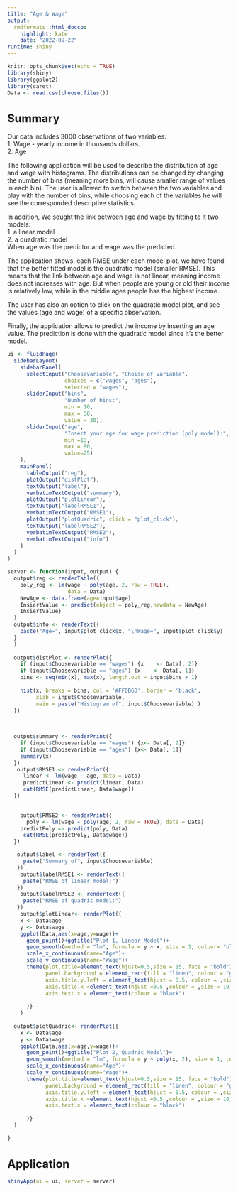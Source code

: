 ---
title: "Age & Wage"
output:
  rmdformats::html_docco:
    highlight: kate
    date: "2022-09-22"
runtime: shiny
---

```{r setup,  include = FALSE }
knitr::opts_chunk$set(echo = TRUE)
library(shiny)
library(ggplot2)
library(caret)
Data <- read.csv(choose.files())
```

<h1 style="font-size:25px;">Summary</h1>
Our data includes 3000 observations of two variables: 
<br /> 1. Wage - yearly income in thousands dollars.
<br />2. Age

The following application will be used to describe the distribution of age and wage with histograms. The distributions can be changed by changing the number of bins (meaning more bins, will cause smaller range of values in each bin). The user is allowed to switch between the two variables and play with the number of bins, while choosing each of the variables he will see the corresponded descriptive statistics.

In addition, We sought the link between age and wage by fitting to it two models:
<br />1. a linear model
<br />2. a quadratic model
<br />When age was the predictor and wage was the predicted.

The application shows, each RMSE under each model plot. we have found that the better fitted model is the quadratic model (smaller RMSE). This means that the link between age and wage is not linear, meaning income does not increases with age. But when people are young or old their income is relatively low, while in the middle ages people has the highest income.

The user has also an option to click on the quadratic model plot, and see the values (age and wage) of a specific observation.

Finally, the application allows to predict the income by inserting an age value. The prediction is done with the quadratic model since it's the better model.




```{r eruptions, echo=FALSE}

ui <- fluidPage(
  sidebarLayout(
    sidebarPanel(
      selectInput("Choosevariable", "Choise of variable",
                  choices = c("wages", "ages"),
                  selected = "wages"),
      sliderInput("bins",
                  "Number of bins:",
                  min = 10,
                  max = 50,
                  value = 30),
      sliderInput("age",
                  "Insert your age for wage prediction (poly model):",
                  min =18,
                  max = 80,
                  value=25)
    ),
    mainPanel(
      tableOutput("reg"),
      plotOutput("distPlot"),
      textOutput("label"),
      verbatimTextOutput("summary"),
      plotOutput("plotLinear"),
      textOutput("labelRMSE1"),
      verbatimTextOutput("RMSE1"),
      plotOutput("plotQuadric", click = "plot_click"),
      textOutput("labelRMSE2"),
      verbatimTextOutput("RMSE2"),
      verbatimTextOutput("info")
    )
  )
)
```


```{r, echo=FALSE}

server <- function(input, output) {
  output$reg <- renderTable({
    poly_reg <- lm(wage ~ poly(age, 2, raw = TRUE),
                   data = Data)
    NewAge <- data.frame(age=input$age)
    InsiertValue <- predict(object = poly_reg,newdata = NewAge)
    InsiertValue}
  )
  output$info <- renderText({
    paste("Age=", input$plot_click$x, "\nWage=", input$plot_click$y)
  }
  )
  
  output$distPlot <- renderPlot({
    if (input$Choosevariable == "wages") {x    <- Data[, 2]}
    if (input$Choosevariable == "ages") {x    <- Data[, 1]}
    bins <- seq(min(x), max(x), length.out = input$bins + 1)
    
    hist(x, breaks = bins, col = '#FFDB6D', border = 'black',
         xlab = input$Choosevariable,
         main = paste("Histogram of", input$Choosevariable) )
  })
  
    

  output$summary <- renderPrint({
    if (input$Choosevariable == "wages") {x<- Data[, 2]}
    if (input$Choosevariable == "ages") {x<- Data[, 1]}
    summary(x)
  })
   output$RMSE1 <- renderPrint({
     linear <- lm(wage ~ age, data = Data)
     predictLinear <- predict(linear, Data)
     cat(RMSE(predictLinear, Data$wage))
  })
   

    output$RMSE2 <- renderPrint({
      poly <- lm(wage ~ poly(age, 2, raw = TRUE), data = Data) 
    predictPoly <- predict(poly, Data)
     cat(RMSE(predictPoly, Data$wage))
  }) 

   output$label <- renderText({
     paste("Summary of", input$Choosevariable)
   })
    output$labelRMSE1 <- renderText({
     paste("RMSE of linear model:")
   })
    output$labelRMSE2 <- renderText({
     paste("RMSE of quadric model:")
   })
    output$plotLinear<- renderPlot({
    x <- Data$age
    y <- Data$wage
    ggplot(Data,aes(x=age,y=wage))+
      geom_point()+ggtitle("Plot 1, Linear Model")+
      geom_smooth(method = "lm", formula = y ~ x, size = 1, colour= "blue")+
      scale_x_continuous(name="Age")+
      scale_y_continuous(name="Wage")+
      theme(plot.title=element_text(hjust=0.5,size = 15, face = "bold"),
            panel.background = element_rect(fill = "linen", colour = "grey50"),
            axis.title.y.left = element_text(hjust = 0.5, colour = ,size = 10, face = "bold") ,
            axis.title.x =element_text(hjust =0.5 ,colour = ,size = 10, face = "bold"),
            axis.text.x = element_text(colour = "black")
            
      )}
    )
  
  output$plotQuadric<- renderPlot({
    x <- Data$age
    y <- Data$wage
    ggplot(Data,aes(x=age,y=wage))+
      geom_point()+ggtitle("Plot 2, Quadric Model")+
      geom_smooth(method = "lm", formula = y ~ poly(x, 2), size = 1, colour= "blue")+
      scale_x_continuous(name="Age")+
      scale_y_continuous(name="Wage")+
      theme(plot.title=element_text(hjust=0.5,size = 15, face = "bold"),
            panel.background = element_rect(fill = "linen", colour = "grey50"),
            axis.title.y.left = element_text(hjust = 0.5, colour = ,size = 10, face = "bold") ,
            axis.title.x =element_text(hjust =0.5 ,colour = ,size = 10, face = "bold") ,
            axis.text.x = element_text(colour = "black")
            
      )}
  )

}
```

<h1 style="font-size:25px;">Application</h1>
```{r, echo=FALSE}
shinyApp(ui = ui, server = server)

```



